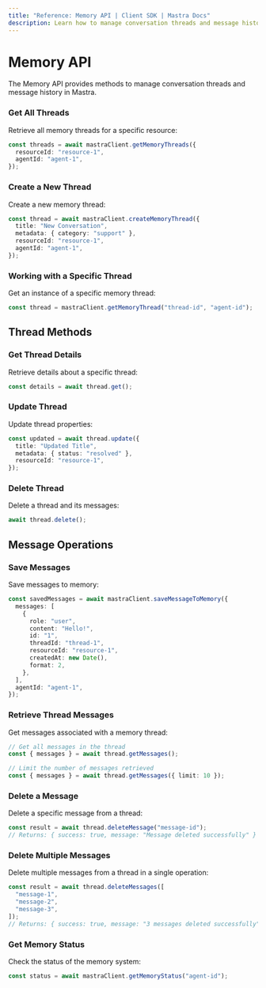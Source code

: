 ```yaml
---
title: "Reference: Memory API | Client SDK | Mastra Docs"
description: Learn how to manage conversation threads and message history in Mastra using the client-js SDK.
---
```


# Memory API

The Memory API provides methods to manage conversation threads and message history in Mastra.

### Get All Threads

Retrieve all memory threads for a specific resource:

```typescript
const threads = await mastraClient.getMemoryThreads({
  resourceId: "resource-1",
  agentId: "agent-1",
});
```

### Create a New Thread

Create a new memory thread:

```typescript
const thread = await mastraClient.createMemoryThread({
  title: "New Conversation",
  metadata: { category: "support" },
  resourceId: "resource-1",
  agentId: "agent-1",
});
```

### Working with a Specific Thread

Get an instance of a specific memory thread:

```typescript
const thread = mastraClient.getMemoryThread("thread-id", "agent-id");
```

## Thread Methods

### Get Thread Details

Retrieve details about a specific thread:

```typescript
const details = await thread.get();
```

### Update Thread

Update thread properties:

```typescript
const updated = await thread.update({
  title: "Updated Title",
  metadata: { status: "resolved" },
  resourceId: "resource-1",
});
```

### Delete Thread

Delete a thread and its messages:

```typescript
await thread.delete();
```

## Message Operations

### Save Messages

Save messages to memory:

```typescript
const savedMessages = await mastraClient.saveMessageToMemory({
  messages: [
    {
      role: "user",
      content: "Hello!",
      id: "1",
      threadId: "thread-1",
      resourceId: "resource-1",
      createdAt: new Date(),
      format: 2,
    },
  ],
  agentId: "agent-1",
});
```

### Retrieve Thread Messages

Get messages associated with a memory thread:

```typescript
// Get all messages in the thread
const { messages } = await thread.getMessages();

// Limit the number of messages retrieved
const { messages } = await thread.getMessages({ limit: 10 });
```

### Delete a Message

Delete a specific message from a thread:

```typescript
const result = await thread.deleteMessage("message-id");
// Returns: { success: true, message: "Message deleted successfully" }
```

### Delete Multiple Messages

Delete multiple messages from a thread in a single operation:

```typescript
const result = await thread.deleteMessages([
  "message-1",
  "message-2",
  "message-3",
]);
// Returns: { success: true, message: "3 messages deleted successfully" }
```

### Get Memory Status

Check the status of the memory system:

```typescript
const status = await mastraClient.getMemoryStatus("agent-id");
```
